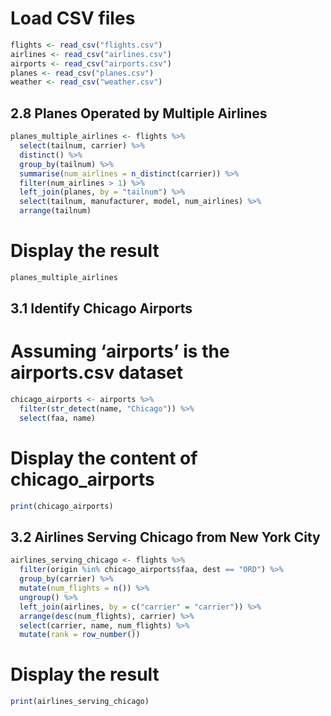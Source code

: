 # Load CSV files
```r
flights <- read_csv("flights.csv")
airlines <- read_csv("airlines.csv")
airports <- read_csv("airports.csv")
planes <- read_csv("planes.csv")
weather <- read_csv("weather.csv")
```

## 2.8 Planes Operated by Multiple Airlines

```r
planes_multiple_airlines <- flights %>%
  select(tailnum, carrier) %>%
  distinct() %>%
  group_by(tailnum) %>%
  summarise(num_airlines = n_distinct(carrier)) %>%
  filter(num_airlines > 1) %>%
  left_join(planes, by = "tailnum") %>%
  select(tailnum, manufacturer, model, num_airlines) %>%
  arrange(tailnum)
```
# Display the result
```r
planes_multiple_airlines
```

## 3.1 Identify Chicago Airports

# Assuming 'airports' is the airports.csv dataset
```r
chicago_airports <- airports %>%
  filter(str_detect(name, "Chicago")) %>%
  select(faa, name)
```
# Display the content of chicago_airports
```r
print(chicago_airports)
```

## 3.2 Airlines Serving Chicago from New York City

```r
airlines_serving_chicago <- flights %>%
  filter(origin %in% chicago_airports$faa, dest == "ORD") %>%
  group_by(carrier) %>%
  mutate(num_flights = n()) %>%
  ungroup() %>%
  left_join(airlines, by = c("carrier" = "carrier")) %>%
  arrange(desc(num_flights), carrier) %>%
  select(carrier, name, num_flights) %>%
  mutate(rank = row_number())
```
# Display the result
```r
print(airlines_serving_chicago)
```